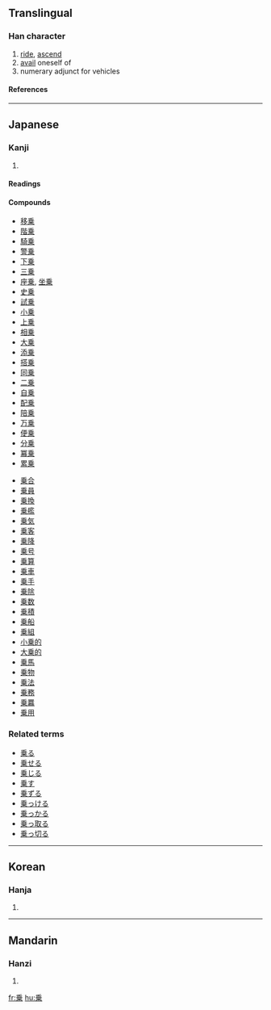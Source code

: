 {{see|乘}}<!-- may be replaced by zh-forms -->

==Translingual==
===Han character===
{{Han char|rad=丿|as=08|sn=9|four=|canj=竹木廿 (HDT)}}
# [[ride]], [[ascend]]
# [[avail]] oneself of
# numerary adjunct for vehicles
====References====
{{Han ref|kx=0083.081|dkj=00153|dj=0166.300|hdz=10039.080|uh=4E57|ud=20055}}
----
==Japanese==
===Kanji===
{{ja-kanji|grade=|rs=丿08}}
# {{defn|Japanese}}
====Readings====
{{ja-readings|on=[[じょう]] ([[jō]]), [[しょう]] ([[shō]])|kun=[[のる]] ([[乗る]], [[noru]]), [[のせる]] ([[乗せる]], [[noseru]])}}

====Compounds====
{{top2}}
*[[移乗]]
*[[階乗]]
*[[騎乗]]
*[[警乗]]
*[[下乗]]
*[[三乗]]
*[[座乗]], [[坐乗]]
*[[史乗]]
*[[試乗]]
*[[小乗]]
*[[上乗]]
*[[相乗]]
*[[大乗]]
*[[添乗]]
*[[搭乗]]
*[[同乗]]
*[[二乗]]
*[[自乗]]
*[[配乗]]
*[[陪乗]]
*[[万乗]]
*[[便乗]]
*[[分乗]]
*[[冪乗]]
*[[累乗]]
{{mid2}}
*[[乗合]]
*[[乗員]]
*[[乗換]]
*[[乗艦]]
*[[乗気]]
*[[乗客]]
*[[乗降]]
*[[乗号]]
*[[乗算]]
*[[乗車]]
*[[乗手]]
*[[乗除]]
*[[乗数]]
*[[乗積]]
*[[乗船]]
*[[乗組]]
*[[小乗的]]
*[[大乗的]]
*[[乗馬]]
*[[乗物]]
*[[乗法]]
*[[乗務]]
*[[乗羃]]
*[[乗用]]
{{bottom}}

===Related terms===
*[[乗る]]
*[[乗せる]]
*[[乗じる]]
*[[乗す]]
*[[乗ずる]]
*[[乗っける]]
*[[乗っかる]]
*[[乗っ取る]]
*[[乗っ切る]]
----
==Korean==
===Hanja===
{{ko-hanja|hangeul=승|rv=seung|mr=sŭng}}
# {{defn|Korean}}
----
==Mandarin==
===Hanzi===
{{cmn-hanzi|pin=[[chéng]] ([[cheng2]])|wg=[[ch'eng2|ch'eng<sup>2</sup>]]}}
# {{defn|Mandarin}}

[[fr:乗]]
[[hu:乗]]